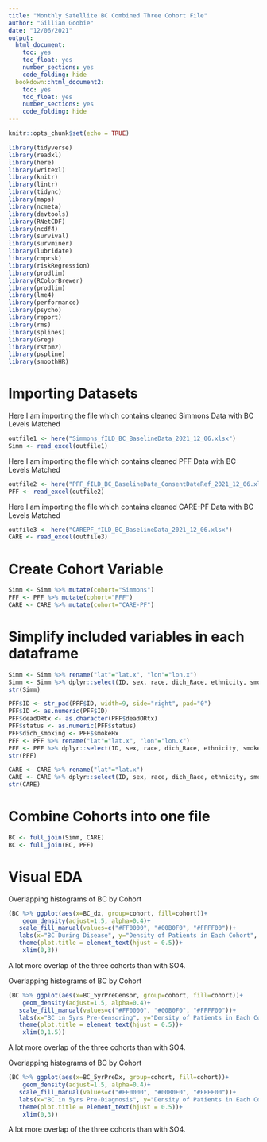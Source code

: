 ```yaml
---
title: "Monthly Satellite BC Combined Three Cohort File"
author: "Gillian Goobie"
date: "12/06/2021"
output: 
  html_document: 
    toc: yes
    toc_float: yes
    number_sections: yes
    code_folding: hide
  bookdown::html_document2:
    toc: yes
    toc_float: yes
    number_sections: yes
    code_folding: hide
---
```


```r
knitr::opts_chunk$set(echo = TRUE)
```

```r
library(tidyverse)
library(readxl)
library(here)
library(writexl)
library(knitr)
library(lintr)
library(tidync)
library(maps)
library(ncmeta)
library(devtools)
library(RNetCDF)
library(ncdf4)
library(survival)
library(survminer)
library(lubridate)
library(cmprsk)
library(riskRegression)
library(prodlim)
library(RColorBrewer)
library(prodlim)
library(lme4)
library(performance)
library(psycho)
library(report)
library(rms)
library(splines)
library(Greg)
library(rstpm2)
library(pspline)
library(smoothHR)
```

# Importing Datasets
Here I am importing the file which contains cleaned Simmons Data with BC Levels Matched
```r
outfile1 <- here("Simmons_fILD_BC_BaselineData_2021_12_06.xlsx")
Simm <- read_excel(outfile1)
```

Here I am importing the file which contains cleaned PFF Data with BC Levels Matched
```r
outfile2 <- here("PFF_fILD_BC_BaselineData_ConsentDateRef_2021_12_06.xlsx")
PFF <- read_excel(outfile2)
```

Here I am importing the file which contains cleaned CARE-PF Data with BC Levels Matched
```r
outfile3 <- here("CAREPF_fILD_BC_BaselineData_2021_12_06.xlsx")
CARE <- read_excel(outfile3)
```

# Create Cohort Variable
```r
Simm <- Simm %>% mutate(cohort="Simmons")
PFF <- PFF %>% mutate(cohort="PFF")
CARE <- CARE %>% mutate(cohort="CARE-PF")
```

# Simplify included variables in each dataframe
```r
Simm <- Simm %>% rename("lat"="lat.x", "lon"="lon.x")
Simm <- Simm %>% dplyr::select(ID, sex, race, dich_Race, ethnicity, smokeHx, dich_smoking, age_dx, metro, cohort, lat, lon, ADI_nat, natADI_quart, dx, dx_group, dx_IPF, fvc_pct, dlco_pct, deadORtx, status, time_DeathTxCensor, dx_date, death_date, tx_date, pft_date,  BC_dx, BCdx_quart, BCdx_dec, BCdx_dich, BC_1yrPreCensor, BC1yrCensor_quart, BC1yrCensor_dec, BC1yrCensor_dich, BC_5yrPreCensor, BC5yrCensor_quart, BC5yrCensor_dec, BC5yrCensor_dich, BC_1yrPreDx, BC1yr_quart, BC1yr_dec, BC1yr_dich, BC_5yrPreDx, BC5yr_quart, BC5yr_dec, BC5yr_dich)
str(Simm)
```

```r
PFF$ID <- str_pad(PFF$ID, width=9, side="right", pad="0")
PFF$ID <- as.numeric(PFF$ID)
PFF$deadORtx <- as.character(PFF$deadORtx)
PFF$status <- as.numeric(PFF$status)
PFF$dich_smoking <- PFF$smokeHx
PFF <- PFF %>% rename("lat"="lat.x", "lon"="lon.x")
PFF <- PFF %>% dplyr::select(ID, sex, race, dich_Race, ethnicity, smokeHx, dich_smoking, age_dx, metro, cohort, lat, lon, dx, dx_group, dx_IPF, fvc_pct, dlco_pct, deadORtx, status, time_DeathTxCensor, dx_date, death_date, tx_date, fvc_date, dlco_date, BC_dx, BCdx_quart, BCdx_dec, BCdx_dich, BC_1yrPreCensor, BC1yrCensor_quart, BC1yrCensor_dec, BC1yrCensor_dich, BC_5yrPreCensor, BC5yrCensor_quart, BC5yrCensor_dec, BC5yrCensor_dich, BC_1yrPreDx, BC1yr_dec, BC1yr_dich, BC_5yrPreDx, BC5yr_quart, BC5yr_dec, BC5yr_dich)
str(PFF)
```

```r
CARE <- CARE %>% rename("lat"="lat.x")
CARE <- CARE %>% dplyr::select(ID, sex, race, dich_Race, ethnicity, smokeHx, dich_smoking, age_dx, metro, cohort, lat, lon, dx, dx_group, dx_IPF, fvc_pct, dlco_pct, deadORtx, status, time_DeathTxCensor, dx_date, death_date, tx_date, pft_date, BC_dx, BCdx_quart, BCdx_dec, BCdx_dich, BC_1yrPreCensor, BC1yrCensor_quart, BC1yrCensor_dec, BC1yrCensor_dich, BC_5yrPreCensor, BC5yrCensor_quart, BC5yrCensor_dec, BC5yrCensor_dich, BC_1yrPreDx, BC1yr_quart, BC1yr_dec, BC1yr_dich, BC_5yrPreDx, BC5yr_quart, BC5yr_dec, BC5yr_dich)
str(CARE)
```

# Combine Cohorts into one file
```r
BC <- full_join(Simm, CARE)
BC <- full_join(BC, PFF)
```


# Visual EDA
Overlapping histograms of BC by Cohort
```r
(BC %>% ggplot(aes(x=BC_dx, group=cohort, fill=cohort))+
    geom_density(adjust=1.5, alpha=0.4)+
   scale_fill_manual(values=c("#FF0000", "#00B0F0", "#FFFF00"))+
   labs(x="BC During Disease", y="Density of Patients in Each Cohort", title="BC Exposure During Disease by Cohort")+
   theme(plot.title = element_text(hjust = 0.5))+
    xlim(0,3))
```
A lot more overlap of the three cohorts than with SO4.

Overlapping histograms of BC by Cohort
```r
(BC %>% ggplot(aes(x=BC_5yrPreCensor, group=cohort, fill=cohort))+
    geom_density(adjust=1.5, alpha=0.4)+
   scale_fill_manual(values=c("#FF0000", "#00B0F0", "#FFFF00"))+
   labs(x="BC in 5yrs Pre-Censoring", y="Density of Patients in Each Cohort", title="BC Exposure in 5yrs Pre-Censoring by Cohort")+
   theme(plot.title = element_text(hjust = 0.5))+
    xlim(0,1.5))
```
A lot more overlap of the three cohorts than with SO4.

Overlapping histograms of BC by Cohort
```r
(BC %>% ggplot(aes(x=BC_5yrPreDx, group=cohort, fill=cohort))+
    geom_density(adjust=1.5, alpha=0.4)+
   scale_fill_manual(values=c("#FF0000", "#00B0F0", "#FFFF00"))+
   labs(x="BC in 5yrs Pre-Diagnosis", y="Density of Patients in Each Cohort", title="BC Exposure in 5yrs Pre-Diagnosis by Cohort")+
   theme(plot.title = element_text(hjust = 0.5))+
    xlim(0,3))
```
A lot more overlap of the three cohorts than with SO4.